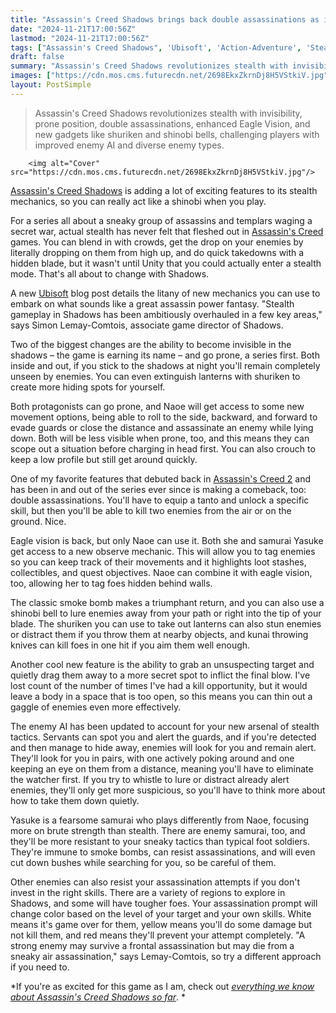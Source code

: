```yaml
---
title: "Assassin's Creed Shadows brings back double assassinations as it renews the series' stealth focus with dedicated crouch and prone movement"
date: "2024-11-21T17:00:56Z"
lastmod: "2024-11-21T17:00:56Z"
tags: ["Assassin's Creed Shadows", 'Ubisoft', 'Action-Adventure', 'Stealth', 'PS5', 'Xbox Series X', 'PC']
draft: false
summary: "Assassin's Creed Shadows revolutionizes stealth with invisibility, prone position,  double assassinations,  enhanced Eagle Vision, and new gadgets like shuriken and shinobi bells,  challenging players with improved enemy AI and diverse enemy types."
images: ["https://cdn.mos.cms.futurecdn.net/2698EkxZkrnDj8H5VStkiV.jpg"]
layout: PostSimple
---
```

> Assassin's Creed Shadows revolutionizes stealth with invisibility, prone position,  double assassinations,  enhanced Eagle Vision, and new gadgets like shuriken and shinobi bells,  challenging players with improved enemy AI and diverse enemy types.


        <img alt="Cover" src="https://cdn.mos.cms.futurecdn.net/2698EkxZkrnDj8H5VStkiV.jpg"/>
        
[Assassin's Creed Shadows](https://www.gamesradar.com/assassin-s-creed-shadows/) is adding a lot of exciting features to its stealth mechanics, so you can really act like a shinobi when you play.

For a series all about a sneaky group of assassins and templars waging a secret war, actual stealth has never felt that fleshed out in [Assassin's Creed](https://www.gamesradar.com/assassin-s-creed/) games. You can blend in with crowds, get the drop on your enemies by literally dropping on them from high up, and do quick takedowns with a hidden blade, but it wasn't until Unity that you could actually enter a stealth mode. That's all about to change with Shadows.

A new [Ubisoft](https://www.gamesradar.com/tag/ubisoft/) blog post details the litany of new mechanics you can use to embark on what sounds like a great assassin power fantasy. "Stealth gameplay in Shadows has been ambitiously overhauled in a few key areas," says Simon Lemay-Comtois, associate game director of Shadows.

Two of the biggest changes are the ability to become invisible in the shadows – the game is earning its name – and go prone, a series first. Both inside and out, if you stick to the shadows at night you'll remain completely unseen by enemies. You can even extinguish lanterns with shuriken to create more hiding spots for yourself.

Both protagonists can go prone, and Naoe will get access to some new movement options, being able to roll to the side, backward, and forward to evade guards or close the distance and assassinate an enemy while lying down. Both will be less visible when prone, too, and this means they can scope out a situation before charging in head first. You can also crouch to keep a low profile but still get around quickly.

One of my favorite features that debuted back in [Assassin's Creed 2](https://www.gamesradar.com/games/action-rpg/assassins-creed-2s-ezio-actor-says-getting-to-play-the-iconic-assassin-remains-the-single-coolest-thing-ive-done-in-my-career/) and has been in and out of the series ever since is making a comeback, too: double assassinations. You'll have to equip a tanto and unlock a specific skill, but then you'll be able to kill two enemies from the air or on the ground. Nice.

Eagle vision is back, but only Naoe can use it. Both she and samurai Yasuke get access to a new observe mechanic. This will allow you to tag enemies so you can keep track of their movements and it highlights loot stashes, collectibles, and quest objectives. Naoe can combine it with eagle vision, too, allowing her to tag foes hidden behind walls.

The classic smoke bomb makes a triumphant return, and you can also use a shinobi bell to lure enemies away from your path or right into the tip of your blade. The shuriken you can use to take out lanterns can also stun enemies or distract them if you throw them at nearby objects, and kunai throwing knives can kill foes in one hit if you aim them well enough. 

Another cool new feature is the ability to grab an unsuspecting target and quietly drag them away to a more secret spot to inflict the final blow. I've lost count of the number of times I've had a kill opportunity, but it would leave a body in a space that is too open, so this means you can thin out a gaggle of enemies even more effectively.

The enemy AI has been updated to account for your new arsenal of stealth tactics. Servants can spot you and alert the guards, and if you're detected and then manage to hide away, enemies will look for you and remain alert. They'll look for you in pairs, with one actively poking around and one keeping an eye on them from a distance, meaning you'll have to eliminate the watcher first. If you try to whistle to lure or distract already alert enemies, they'll only get more suspicious, so you'll have to think more about how to take them down quietly.

Yasuke is a fearsome samurai who plays differently from Naoe, focusing more on brute strength than stealth. There are enemy samurai, too, and they'll be more resistant to your sneaky tactics than typical foot soldiers. They're immune to smoke bombs, can resist assassinations, and will even cut down bushes while searching for you, so be careful of them. 

Other enemies can also resist your assassination attempts if you don't invest in the right skills. There are a variety of regions to explore in Shadows, and some will have tougher foes. Your assassination prompt will change color based on the level of your target and your own skills. White means it's game over for them, yellow means you'll do some damage but not kill them, and red means they'll prevent your attempt completely. "A strong enemy may survive a frontal assassination but may die from a sneaky air assassination," says Lemay-Comtois, so try a different approach if you need to.

*If you're as excited for this game as I am, check out *[<u><em>everything we know about Assassin's Creed Shadows so far</em></u>](https://www.gamesradar.com/assassins-creed-codename-red-guide/)*. *
        